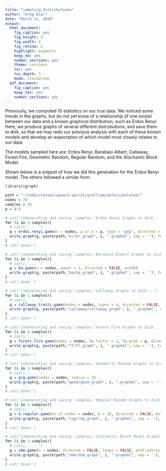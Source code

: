 ```yaml
---
title: "sampling_distributions"
author: "Greg Kiar"
date: "March 31, 2016"
output:
  html_document:
    fig_caption: yes
    fig_height: 4
    fig_width: 4
    fig_retina: 2
    highlight: pygments
    keep_md: yes
    number_sections: yes
    theme: cerulean
    toc: yes
    toc_depth: 3
    mode: standalone
  pdf_document:
    fig_caption: yes
    keep_tex: yes
    number_sections: yes
---
```



Previously, we computed 10 statistics on our true data. We noticed some trends in the graphs, but do not yet know of a relationship (if one exists) between our data and a known graphical distribution, such as Erdos Renyi. Here, we produce graphs of several different distrubutions, and save them to disk, so that we may redo our previous analysis with each of these known models and develop an expectation of which model most closely relates to our data.

The models sampled here are: Erdos Renyi, Barabasi-Albert, Callaway, Forest Fire, Geometric Random, Regular Random, and the Stochastic Block Model.

Shown below is a snippet of how we did this generation for the Erdos Renyi model. The others followed a similar form.

```r
library(igraph)

path = "~/code/classes/upward-spiral/grelliam/data/simulated/"
nodes = 70
samples = 10
p = 0.4
```


```r
# cat('\nGenerating and saving',samples,'Erdos Renyi Graphs to disk...')
for (i in 1:samples){
  # cat(i,'... ')
  g = erdos.renyi.game(n = nodes, p.or.m = p, type = 'gnp', directed = FALSE, loops = FALSE)
  write.graph(g, paste(path,"er/er_graph", i, ".graphml", sep = ''), format = 'graphml')
}
# cat('done!')
```


```r

# cat('\nGenerating and saving',samples,'Barabasi-Albert Graphs to disk...')
for (i in 1:samples){
  # cat(i,'... ')
  g = ba.game(n = nodes, power = 1, directed = FALSE, m=500)
  write.graph(g, paste(path,"ba/ba_graph", i, ".graphml", sep = ''), format = 'graphml')
}
# cat('done!')

# cat('\nGenerating and saving',samples,'Callaway Graphs to disk...')
for (i in 1:samples){
  # cat(i,'... ')
  g = callaway.traits.game(nodes = nodes, types = 4, directed = FALSE, edge.per.step = 50, pref.matrix = matrix(data = c(p, p, p, p), nrow = 1, ncol = 4))
  write.graph(g, paste(path,"callaway/callaway_graph", i, ".graphml", sep = ''), format = 'graphml')
}
# cat('done!')

# cat('\nGenerating and saving',samples,'Forest Fire Graphs to disk...')
for (i in 1:samples){
  # cat(i,'... ')
  g = forest.fire.game(nodes = nodes, bw.factor = 1, fw.prob = p, directed = FALSE)
  write.graph(g, paste(path,"ff/ff_graph", i, ".graphml", sep = ''), format = 'graphml')
}
# cat('done!')

# cat('\nGenerating and saving',samples,'Geometric Random Graphs to disk...')
for (i in 1:samples){
  # cat(i,'... ')
  g = grg.game(nodes = nodes, radius = 3)
  write.graph(g, paste(path,"geom/geom_graph", i, ".graphml", sep = ''), format = 'graphml')
}
# cat('done!')

# cat('\nGenerating and saving',samples,'Regular Random Graphs to disk...')
for (i in 1:samples){
  # cat(i,'... ')
  g = k.regular.game(no.of.nodes = nodes, k = 10, directed = FALSE, multiple = FALSE)
  write.graph(g, paste(path,"reg/reg_graph", i, ".graphml", sep = ''), format = 'graphml')
}
# cat('done!')

# cat('\nGenerating and saving',samples,'Stochastic Block Model Graphs to disk...')
for (i in 1:samples){
  # cat(i,'... ')
  g = sbm.game(n = nodes, directed = FALSE, loops = FALSE, pref.matrix = matrix(data = c(0.7, 0.1, 0.1, 0.7), ncol = 2, nrow = 2), block.sizes = c(35,35))
  write.graph(g, paste(path,"sbm/sbm_graph", i, ".graphml", sep = ''), format = 'graphml')
}
# cat('done!')
```
